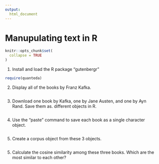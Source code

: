 ```yaml
---
output:
  html_document
---
```


# Manupulating text in R


```r
knitr::opts_chunk$set(
  collapse = TRUE
)
```
 
1. Install and load the R package "gutenbergr"

```r

require(quanteda)

```

2. Display all of the books by Franz Kafka.

```r

```

3. Download one book by Kafka, one by Jane Austen, and one by Ayn Rand. Save them as. different objects in R. 

```r

```

4. Use the "paste" command to save each book as a single character object.

```r

```


5. Create a corpus object from these 3 objects.

```r

```



5. Calculate the cosine similarity among these three books. Which are the most similar to each other?

```r

```